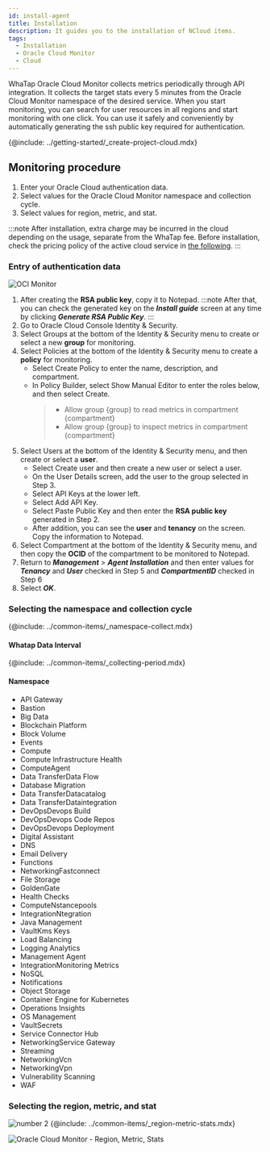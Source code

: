```yaml
---
id: install-agent
title: Installation
description: It guides you to the installation of NCloud items.
tags:
  - Installation
  - Oracle Cloud Monitor
  - Cloud
---
```



WhaTap Oracle Cloud Monitor collects metrics periodically through API integration. It collects the target stats every 5 minutes from the Oracle Cloud Monitor namespace of the desired service. When you start monitoring, you can search for user resources in all regions and start monitoring with one click. You can use it safely and conveniently by automatically generating the ssh public key required for authentication. 

{@include: ../getting-started/_create-project-cloud.mdx}  

## Monitoring procedure

<!-- 
1. 사용자 와탭 콘솔에서 인티그레이션 프로젝트를 Oracle Cloud Monitor 사용 상태로 생성하세요.
-->

1.  Enter your Oracle Cloud authentication data.
2.  Select values for the Oracle Cloud Monitor namespace and collection cycle.
3.  Select values for region, metric, and stat.

:::note
After installation, extra charge may be incurred in the cloud depending on the usage, separate from the WhaTap fee. Before installation, check the pricing policy of the active cloud service in [the following](https://www.oracle.com/kr/cloud/price-list/).
:::

### Entry of authentication data

![OCI Monitor](/img/oci-install.png)

1.  After creating the **RSA public key**, copy it to Notepad. 
    :::note
    After that, you can check the generated key on the **_Install guide_** screen at any time by clicking **_Generate RSA Public Key_**.
    :::
2.  Go to Oracle Cloud Console Identity & Security. 
3.  Select Groups at the bottom of the Identity & Security menu to create or select a new **group** for monitoring.
4.  Select Policies at the bottom of the Identity & Security menu to create a **policy** for monitoring.
    -   Select Create Policy to enter the name, description, and compartment.
    -   In Policy Builder, select Show Manual Editor to enter the roles below, and then select Create.
        > -   Allow group {group} to read metrics in compartment {compartment}
        > -   Allow group {group} to inspect metrics in compartment {compartment}
5.  Select Users at the bottom of the Identity & Security menu, and then create or select a **user**.
    -   Select Create user and then create a new user or select a user.
    -   On the User Details screen, add the user to the group selected in Step 3.
    -   Select API Keys at the lower left.
    -   Select Add API Key.
    -   Select Paste Public Key and then enter the **RSA public key** generated in Step 2.
    -   After addition, you can see the **user** and **tenancy** on the screen. Copy the information to Notepad.
6.  Select Compartment at the bottom of the Identity & Security menu, and then copy the **OCID** of the compartment to be monitored to Notepad.
7.  Return to **_Management_** > **_Agent Installation_** and then enter values for **_Tenancy_** and **_User_** checked in Step 5 and **_CompartmentID_** checked in Step 6
8.  Select **_OK_**.

### Selecting the namespace and collection cycle

{@include: ../common-items/_namespace-collect.mdx}  

#### Whatap Data Interval

{@include: ../common-items/_collecting-period.mdx} 

#### Namespace

-   API Gateway
-   Bastion
-   Big Data
-   Blockchain Platform
-   Block Volume
-   Events
-   Compute
-   Compute Infrastructure Health
-   ComputeAgent
-   Data TransferData Flow
-   Database Migration
-   Data TransferDatacatalog
-   Data TransferDataintegration
-   DevOpsDevops Build
-   DevOpsDevops Code Repos
-   DevOpsDevops Deployment
-   Digital Assistant
-   DNS
-   Email Delivery
-   Functions
-   NetworkingFastconnect
-   File Storage
-   GoldenGate
-   Health Checks
-   ComputeNstancepools
-   IntegrationNtegration
-   Java Management
-   VaultKms Keys
-   Load Balancing
-   Logging Analytics
-   Management Agent
-   IntegrationMonitoring Metrics
-   NoSQL
-   Notifications
-   Object Storage
-   Container Engine for Kubernetes
-   Operations Insights
-   OS Management
-   VaultSecrets
-   Service Connector Hub
-   NetworkingService Gateway
-   Streaming
-   NetworkingVcn
-   NetworkingVpn
-   Vulnerability Scanning
-   WAF

### Selecting the region, metric, and stat

![number 2](/img/number-02.png) {@include: ../common-items/_region-metric-stats.mdx} 

![Oracle Cloud Monitor - Region, Metric, Stats](https://img.whatap.io/media/images/oci_region.png)

